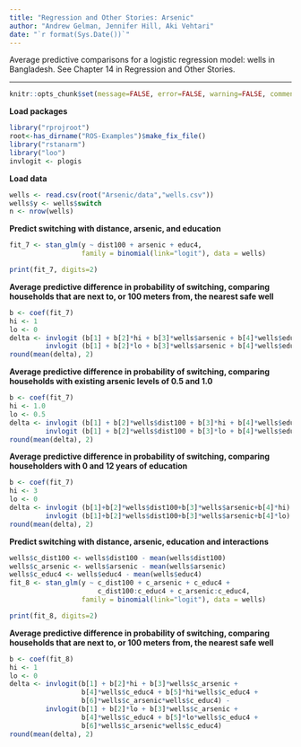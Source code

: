 ```yaml
---
title: "Regression and Other Stories: Arsenic"
author: "Andrew Gelman, Jennifer Hill, Aki Vehtari"
date: "`r format(Sys.Date())`"
---
```

Average predictive comparisons for a logistic regression model:
wells in Bangladesh. See Chapter 14 in Regression and Other Stories.

-------------


```r
knitr::opts_chunk$set(message=FALSE, error=FALSE, warning=FALSE, comment=NA)
```

**Load packages**

```r
library("rprojroot")
root<-has_dirname("ROS-Examples")$make_fix_file()
library("rstanarm")
library("loo")
invlogit <- plogis
```

**Load data**

```r
wells <- read.csv(root("Arsenic/data","wells.csv"))
wells$y <- wells$switch
n <- nrow(wells)
```

**Predict switching with distance, arsenic, and education**

```r
fit_7 <- stan_glm(y ~ dist100 + arsenic + educ4,
                  family = binomial(link="logit"), data = wells)
```



```r
print(fit_7, digits=2)
```

**Average predictive difference in probability of switching,
comparing households that are next to, or 100 meters from, the nearest safe well**

```r
b <- coef(fit_7)
hi <- 1
lo <- 0
delta <- invlogit (b[1] + b[2]*hi + b[3]*wells$arsenic + b[4]*wells$educ4) -
         invlogit (b[1] + b[2]*lo + b[3]*wells$arsenic + b[4]*wells$educ4)
round(mean(delta), 2)
```

**Average predictive difference in probability of switching,
comparing households with existing arsenic levels of 0.5 and 1.0**

```r
b <- coef(fit_7)
hi <- 1.0
lo <- 0.5
delta <- invlogit (b[1] + b[2]*wells$dist100 + b[3]*hi + b[4]*wells$educ4) -
         invlogit (b[1] + b[2]*wells$dist100 + b[3]*lo + b[4]*wells$educ4)
round(mean(delta), 2)
```

**Average predictive difference in probability of switching,
comparing householders with 0 and 12 years of education**

```r
b <- coef(fit_7)
hi <- 3
lo <- 0
delta <- invlogit (b[1]+b[2]*wells$dist100+b[3]*wells$arsenic+b[4]*hi) -
         invlogit (b[1]+b[2]*wells$dist100+b[3]*wells$arsenic+b[4]*lo)
round(mean(delta), 2)
```

**Predict switching with distance, arsenic, education and interactions**

```r
wells$c_dist100 <- wells$dist100 - mean(wells$dist100)
wells$c_arsenic <- wells$arsenic - mean(wells$arsenic)
wells$c_educ4 <- wells$educ4 - mean(wells$educ4)
fit_8 <- stan_glm(y ~ c_dist100 + c_arsenic + c_educ4 +
                      c_dist100:c_educ4 + c_arsenic:c_educ4,
                  family = binomial(link="logit"), data = wells)
```



```r
print(fit_8, digits=2)
```

**Average predictive difference in probability of switching,
comparing households that are next to, or 100 meters from, the nearest safe well**

```r
b <- coef(fit_8)
hi <- 1
lo <- 0
delta <- invlogit(b[1] + b[2]*hi + b[3]*wells$c_arsenic +
                  b[4]*wells$c_educ4 + b[5]*hi*wells$c_educ4 +
                  b[6]*wells$c_arsenic*wells$c_educ4) -
         invlogit(b[1] + b[2]*lo + b[3]*wells$c_arsenic +
                  b[4]*wells$c_educ4 + b[5]*lo*wells$c_educ4 +
                  b[6]*wells$c_arsenic*wells$c_educ4)
round(mean(delta), 2)
```


